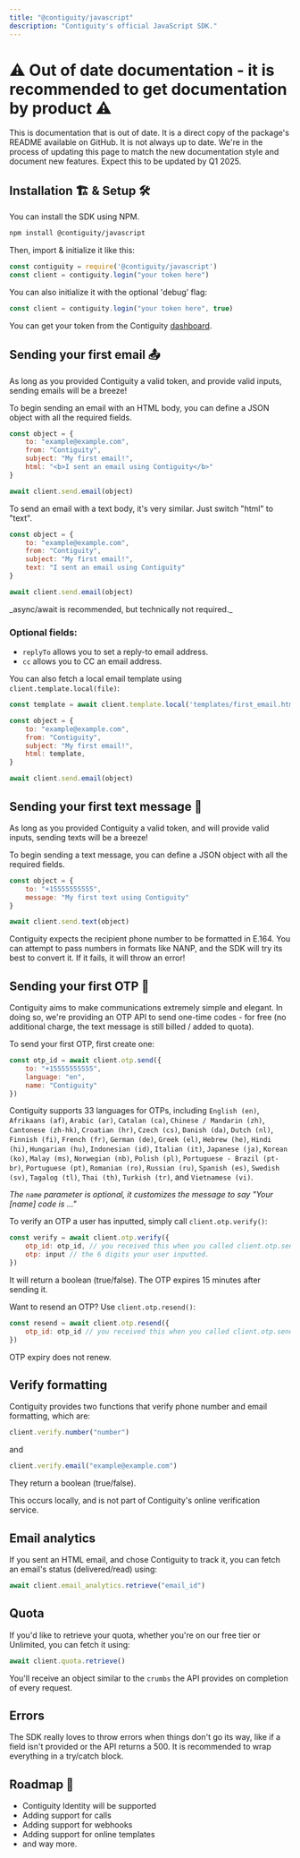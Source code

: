 ```yaml
---
title: "@contiguity/javascript"
description: "Contiguity's official JavaScript SDK."
---
```


# ⚠️ Out of date documentation - it is recommended to get documentation by product ⚠️
<Warning>
    This is documentation that is out of date. It is a direct copy of the package's README available on GitHub. It is not always up to date. 
</Warning>

<Note>
    We're in the process of updating this page to match the new documentation style and document new features. Expect this to be updated by Q1 2025.
</Note>


## Installation 🏗 & Setup 🛠

You can install the SDK using NPM.

```bash
npm install @contiguity/javascript
```

Then, import & initialize it like this:

```javascript
const contiguity = require('@contiguity/javascript')
const client = contiguity.login("your token here")
```

You can also initialize it with the optional 'debug' flag:

```javascript
const client = contiguity.login("your token here", true)
```

You can get your token from the Contiguity [dashboard](https://contiguity.co/dashboard).

## Sending your first email 📤

As long as you provided Contiguity a valid token, and provide valid inputs, sending emails will be a breeze!

To begin sending an email with an HTML body, you can define a JSON object with all the required fields.

```javascript
const object = {
    to: "example@example.com",
    from: "Contiguity",
    subject: "My first email!",
    html: "<b>I sent an email using Contiguity</b>"
}

await client.send.email(object)
```

To send an email with a text body, it's very similar. Just switch "html" to "text".

```javascript
const object = {
    to: "example@example.com",
    from: "Contiguity",
    subject: "My first email!",
    text: "I sent an email using Contiguity"
}

await client.send.email(object)
```

<Note>
_async/await is recommended, but technically not required._
</Note>

### Optional fields:

- `replyTo` allows you to set a reply-to email address.
- `cc` allows you to CC an email address.

You can also fetch a local email template using `client.template.local(file)`:

```javascript
const template = await client.template.local('templates/first_email.html')

const object = {
    to: "example@example.com",
    from: "Contiguity",
    subject: "My first email!",
    html: template,
}

await client.send.email(object)
```

## Sending your first text message 💬

As long as you provided Contiguity a valid token, and will provide valid inputs, sending texts will be a breeze!

To begin sending a text message, you can define a JSON object with all the required fields.

```javascript
const object = {
    to: "+15555555555",
    message: "My first text using Contiguity"
}

await client.send.text(object)
```

<Note>
Contiguity expects the recipient phone number to be formatted in E.164. You can attempt to pass numbers in formats like NANP, and the SDK will try its best to convert it. If it fails, it will throw an error!
</Note>

## Sending your first OTP 🔑

Contiguity aims to make communications extremely simple and elegant. In doing so, we're providing an OTP API to send one-time codes - for free (no additional charge, the text message is still billed / added to quota).

To send your first OTP, first create one:

```javascript
const otp_id = await client.otp.send({ 
    to: "+15555555555", 
    language: "en", 
    name: "Contiguity" 
})
```

Contiguity supports 33 languages for OTPs, including `English (en)`, `Afrikaans (af)`, `Arabic (ar)`, `Catalan (ca)`, `Chinese / Mandarin (zh)`, `Cantonese (zh-hk)`, `Croatian (hr)`, `Czech (cs)`, `Danish (da)`, `Dutch (nl)`, `Finnish (fi)`, `French (fr)`, `German (de)`, `Greek (el)`, `Hebrew (he)`, `Hindi (hi)`, `Hungarian (hu)`, `Indonesian (id)`, `Italian (it)`, `Japanese (ja)`, `Korean (ko)`, `Malay (ms)`, `Norwegian (nb)`, `Polish (pl)`, `Portuguese - Brazil (pt-br)`, `Portuguese (pt)`, `Romanian (ro)`, `Russian (ru)`, `Spanish (es)`, `Swedish (sv)`, `Tagalog (tl)`, `Thai (th)`, `Turkish (tr)`, and `Vietnamese (vi)`.

_The `name` parameter is optional, it customizes the message to say "Your \[name] code is ..."_

To verify an OTP a user has inputted, simply call `client.otp.verify()`:

```javascript
const verify = await client.otp.verify({
    otp_id: otp_id, // you received this when you called client.otp.send(),
    otp: input // the 6 digits your user inputted.
})
```

It will return a boolean (true/false). The OTP expires 15 minutes after sending it.

Want to resend an OTP? Use `client.otp.resend()`:

```javascript
const resend = await client.otp.resend({
    otp_id: otp_id // you received this when you called client.otp.send(),
})
```

OTP expiry does not renew.

## Verify formatting

Contiguity provides two functions that verify phone number and email formatting, which are:

```javascript
client.verify.number("number")
```

and

```javascript
client.verify.email("example@example.com")
```

They return a boolean (true/false).

<Note>
This occurs locally, and is not part of Contiguity's online verification service.
</Note>

## Email analytics

If you sent an HTML email, and chose Contiguity to track it, you can fetch an email's status (delivered/read) using:

```javascript
await client.email_analytics.retrieve("email_id")
```

## Quota

If you'd like to retrieve your quota, whether you're on our free tier or Unlimited, you can fetch it using:

```javascript
await client.quota.retrieve()
```

You'll receive an object similar to the `crumbs` the API provides on completion of every request.

## Errors

The SDK really loves to throw errors when things don't go its way, like if a field isn't provided or the API returns a 500. It is recommended to wrap everything in a try/catch block.

## Roadmap 🚦

- Contiguity Identity will be supported
- Adding support for calls
- Adding support for webhooks
- Adding support for online templates
- and way more.



<Snippet />
